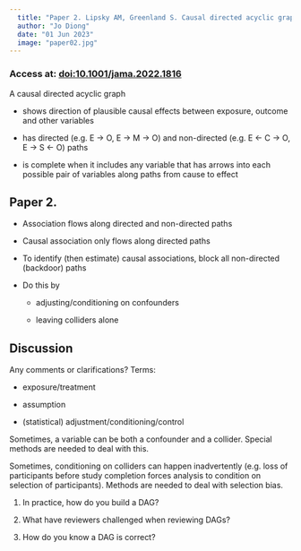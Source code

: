 ```yaml
---
  title: "Paper 2. Lipsky AM, Greenland S. Causal directed acyclic graphs"
  author: "Jo Diong"
  date: "01 Jun 2023"
  image: "paper02.jpg"
---
```


### Access at: [doi:10.1001/jama.2022.1816](https://doi.org/10.1001/jama.2022.1816)

A causal directed acyclic graph

-   shows direction of plausible causal effects between exposure, outcome and other variables

-   has directed (e.g. E -\> O, E -\> M -\> O) and non-directed (e.g. E \<- C -\> O, E -\> S \<- O) paths

-   is complete when it includes any variable that has arrows into each possible pair of variables along paths from cause to effect

## Paper 2.

-   Association flows along directed and non-directed paths

-   Causal association only flows along directed paths

-   To identify (then estimate) causal associations, block all non-directed (backdoor) paths

-   Do this by

    -   adjusting/conditioning on confounders

    -   leaving colliders alone

## Discussion

Any comments or clarifications? Terms:

-   exposure/treatment

-   assumption

-   (statistical) adjustment/conditioning/control

Sometimes, a variable can be both a confounder and a collider. Special methods are needed to deal with this.

Sometimes, conditioning on colliders can happen inadvertently (e.g. loss of participants before study completion forces analysis to condition on selection of participants). Methods are needed to deal with selection bias.

1.  In practice, how do you build a DAG?

2.  What have reviewers challenged when reviewing DAGs?

3.  How do you know a DAG is correct?
